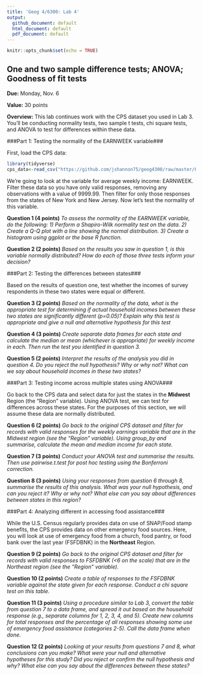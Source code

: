 ```yaml
---
title: 'Geog 4/6300: Lab 4'
output:
  github_document: default
  html_document: default
  pdf_document: default
---
```


```r
knitr::opts_chunk$set(echo = TRUE)
```

## One and two sample difference tests; ANOVA; Goodness of fit tests

**Due:** Monday, Nov. 6

**Value:** 30 points

**Overview:**
This lab continues work with the CPS dataset you used in Lab 3. You'll be conducting normality tests, two sample t tests, chi square tests, and ANOVA to test for differences within these data.

###Part 1: Testing the normality of the EARNWEEK variable###

First, load the CPS data:

```r
library(tidyverse)
cps_data<-read_csv("https://github.com/jshannon75/geog4300/raw/master/Labs/Lab%204-Normality%20and%20t-tests/IPUMS_CPS_FoodSec.csv")
```

We're going to look at the variable for average weekly income: EARNWEEK. Filter these data so you have only valid responses, removing any observations with a value of 9999.99. Then filter for only those responses from the states of New York and New Jersey. Now let's test the normality of this variable.

**Question 1 (4 points)** _To assess the normality of the EARNWEEK variable, do the following: 1) Perform a Shapiro-Wilk normality test on the data. 2) Create a Q-Q plot with a line showing the normal distribution. 3) Create a histogram using ggplot or the base R function._

**Question 2 (2 points)** _Based on the results you saw in question 1, is this variable normally distributed? How do each of those three tests inform your decision?_

###Part 2: Testing the differences between states###

Based on the results of question one, test whether the incomes of survey respondents in these two states were equal or different.

**Question 3 (2 points)** _Based on the normality of the data, what is the appropriate test for determining if actual household incomes between these two states are significantly different (p=0.05)? Explain why this test is appropriate and give a null and alternative hypothesis for this test_

**Question 4 (3 points)** _Create separate data frames for each state and calculate the median or mean (whichever is appropriate) for weekly income in each. Then run the test you identified in question 3._

**Question 5 (2 points)** _Interpret the results of the analysis you did in question 4. Do you reject the null hypothesis? Why or why not? What can we say about household incomes in these two states?_

###Part 3: Testing income across multiple states using ANOVA###

Go back to the CPS data and select data for just the states in the **Midwest** Region (the "Region" variable). Using ANOVA test, we can test for differences across these states. For the purposes of this section, we will assume these data are normally distributed.

**Question 6 (2 points)** _Go back to the original CPS dataset and filter for records with valid responses for the weekly earnings variable that are in the Midwest region (see the "Region" variable). Using group_by and summarise, calculate the mean and median income for each state._

**Question 7 (3 points)** _Conduct your ANOVA test and summarise the results. Then use pairwise.t.test for post hoc testing using the Bonferroni correction._

**Question 8 (3 points)** _Using your responses from question 6 through 8, summarise the results of this analysis. What was your null hypothesis, and can you reject it? Why or why not? What else can you say about differences between states in this region?_

###Part 4: Analyzing different in accessing food assistance###

While the U.S. Census regularly provides data on use of SNAP/Food stamp benefits, the CPS provides data on other emergency food sources. Here, you will look at use of emergency food from a church, food pantry, or food bank over the last year (FSFDBNK) in the **Northeast** Region.

**Question 9 (2 points)** _Go back to the original CPS dataset and filter for records with valid responses to FSFDBNK (<6 on the scale) that are in the Northeast region (see the "Region" variable)._

**Question 10 (2 points)** _Create a table of responses to the FSFDBNK variable against the state given for each response. Conduct a chi square test on this table._

**Question 11 (3 points)** _Using a procedure similar to Lab 3, convert the table from question 7 to a data frame, and spread it out based on the household response (e.g., separate columns for 1, 2, 3, 4, and 5). Create new columns for total responses and the percentage of all responses showing some use of emergency food assistance (categories 2-5). Call the data frame when done._

**Question 12 (2 points)** _Looking at your results from questions 7 and 8, what conclusions can you make? What were your null and alternative hypotheses for this study? Did you reject or confirm the null hypothesis and why? What else can you say about the differences between these states?_


